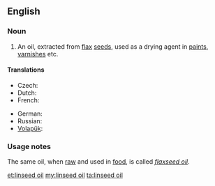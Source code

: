 ==English==

===Noun===
{{en-noun|head=[[linseed]] [[oil]]}}

# An oil, extracted from [[flax]] [[seed]]s, used as a drying agent in [[paint]]s, [[varnish]]es etc.

====Translations====

{{trans-top|an oil}}
* Czech: {{t-|cs|lněný olej|m}}
* Dutch: {{t+|nl|lijnzaadolie}}
* French: {{t|fr|huile de lin|f}}
{{trans-mid}}
* German: {{t-|de|Leinsamenöl|n}}
* Russian: {{t-|ru|льняное масло|n|sc=Cyrl|tr=l'njanóje máslo}}
* [[Volapük]]: {{t+|vo|linumaleül}}
{{trans-bottom}}

===Usage notes===
The same oil, when [[raw]] and used in [[food]], is called ''[[flaxseed oil]]''.

[[et:linseed oil]]
[[my:linseed oil]]
[[ta:linseed oil]]